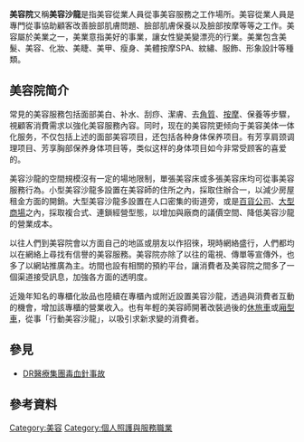 
'''美容院'''又稱'''美容沙龍'''是指美容從業人員從事美容服務之工作場所。美容從業人員是專門從事協助顧客改善臉部肌膚問題、臉部肌膚保養以及臉部按摩等等之工作。美容屬於美業之一，美業意指美好的事業，讓女性變美變漂亮的行業。美業包含美髮、美容、化妝、美睫、美甲、瘦身、美體按摩SPA、紋繡、服飾、形象設計等種類。

==美容院简介== 
常見的美容服務包括面部美白、补水、刮痧、潔膚、去[[角質|角質]]、[[按摩|按摩]]、保養等步驟，視顧客消費需求以強化美容服務內容。同时，现在的美容院更倾向于美容美体一体化服务，不仅包括上述的面部美容项目，还包括各种身体保养项目。有芳享肩颈调理项目、芳享胸部保养身体项目等，类似这样的身体项目如今非常受顾客的喜爱的。

美容沙龍的空間規模沒有一定的場地限制，單張美容床或多張美容床均可從事美容服務行為。小型美容沙龍多設置在美容師的住所之內，採取住辦合一，以減少房屋租金方面的開銷。大型美容沙龍多設置在人口密集的街道旁，或是[[百貨公司|百貨公司]]、[[購物中心|大型商場]]之內，採取複合式、連鎖經營型態，以增加與廠商的議價空間、降低美容沙龍的營業成本。

以往人們到美容院會以方面自己的地區或朋友以作招徠，現時網絡盛行，人們都均以在網絡上尋找有信譽的美容服務。美容院亦除了以往的電視、傳單等宣傳外，也多了以網站推廣為主。坊間也設有相關的預約平台，讓消費者及美容院之間多了一個渠道接受訊息，加強各方面的透明度。

近幾年知名的專櫃化妝品也陸續在專櫃內或附近設置美容沙龍，透過與消費者互動的機會，增加該專櫃的營業收入。也有年輕的美容師開著改裝過後的[[休旅車|休旅車]]或[[廂型車|廂型車]]，從事「行動美容沙龍」，以吸引求新求變的消費者。

== 參見 ==
*[[DR醫療集團毒血針事故|DR醫療集團毒血針事故]]

== 參考資料 ==
{{reflist}}

[[Category:美容|Category:美容]]
[[Category:個人照護與服務職業|Category:個人照護與服務職業]]